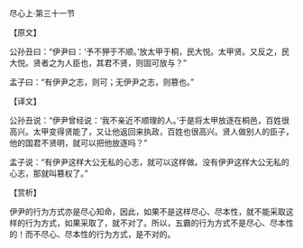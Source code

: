 

尽心上·第三十一节

【原文】

公孙丑曰：“伊尹曰：‘予不狎于不顺。’放太甲于桐，民大悦。太甲贤。又反之，民大悦。贤者之为人臣也，其君不贤，则固可放与？”

孟子曰：“有伊尹之志，则可；无伊尹之志，则篡也。”

【译文】

公孙丑说：“伊尹曾经说：‘我不亲近不顺理的人。’于是将太甲放逐在桐邑，百姓很高兴。太甲变得贤能了，又让他返回来执政，百姓也很高兴。贤人做别人的臣子，他的国君不贤明，就可以把他放逐吗？”

孟子说：“有伊尹这样大公无私的心志，就可以这样做。没有伊尹这样大公无私的心志，那就叫篡权了。”

【赏析】

伊尹的行为方式亦是尽心知命，因此，如果不是这样尽心、尽本性，就不能采取这样的行为方式，如果采取了，就不对了。所以，五霸的行为方式不是尽心、尽本性的！而不尽心、尽本性的行为方式，是不对的。

